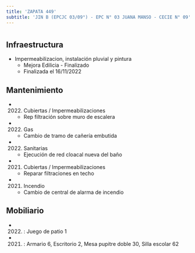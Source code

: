 ```yaml
---
title: 'ZAPATA 449'
subtitle: 'JIN B (EPCJC 03/09°) - EPC N° 03 JUANA MANSO - CECIE N° 09'
---
```


#
## Infraestructura

* Impermeabilizacion, instalación pluvial y pintura 
    + Mejora Edilicia - Finalizado 
    + Finalizada el 16/11/2022 






## Mantenimiento

*  (2022) Cubiertas / Impermeabilizaciones 
    + Rep filtración sobre muro de escalera

*  (2022) Gas 
    + Cambio de tramo de cañería embutida

*  (2022) Sanitarias 
    + Ejecución de red cloacal nueva del baño

*  (2021) Cubiertas / Impermeabilizaciones 
    + Reparar filtraciones en techo

*  (2021) Incendio 
    + Cambio de central de alarma de incendio





## Mobiliario

*  (2022) : Juego de patio 1 

*  (2021) : Armario 6, Escritorio 2, Mesa pupitre doble 30, Silla escolar 62 



